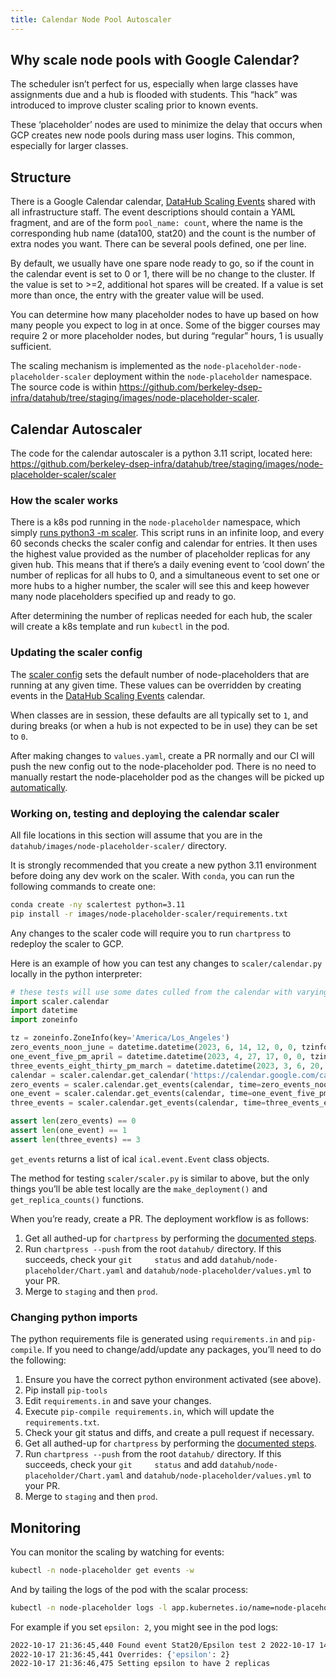 ```yaml
---
title: Calendar Node Pool Autoscaler
---
```


## Why scale node pools with Google Calendar?

The scheduler isn't perfect for us, especially when large classes have
assignments due and a hub is flooded with students. This "hack" was
introduced to improve cluster scaling prior to known events.

These 'placeholder' nodes are used to minimize the delay that occurs
when GCP creates new node pools during mass user logins. This common,
especially for larger classes.

## Structure

There is a Google Calendar calendar, [DataHub Scaling
Events](https://calendar.google.com/calendar/embed?src=c_s47m3m1nuj3s81187k3b2b5s5o%40group.calendar.google.com&ctz=America%2FLos_Angeles)
shared with all infrastructure staff. The event descriptions should
contain a YAML fragment, and are of the form `pool_name:
count`, where the name is the corresponding hub name
(data100, stat20) and the count is the number of extra nodes you want.
There can be several pools defined, one per line.

By default, we usually have one spare node ready to go, so if the count
in the calendar event is set to 0 or 1, there will be no change to the
cluster. If the value is set to >=2, additional hot spares will be
created. If a value is set more than once, the entry with the greater
value will be used.

You can determine how many placeholder nodes to have up based on how
many people you expect to log in at once. Some of the bigger courses may
require 2 or more placeholder nodes, but during "regular" hours, 1 is
usually sufficient.

The scaling mechanism is implemented as the
`node-placeholder-node-placeholder-scaler` deployment within
the `node-placeholder` namespace. The source code is within
<https://github.com/berkeley-dsep-infra/datahub/tree/staging/images/node-placeholder-scaler>.

## Calendar Autoscaler

The code for the calendar autoscaler is a python 3.11 script, located
here:
<https://github.com/berkeley-dsep-infra/datahub/tree/staging/images/node-placeholder-scaler/scaler>

### How the scaler works

There is a k8s pod running in the `node-placeholder`
namespace, which simply [runs python3 -m
scaler](https://github.com/berkeley-dsep-infra/datahub/blob/staging/images/node-placeholder-scaler/Dockerfile).
This script runs in an infinite loop, and every 60 seconds checks the
scaler config and calendar for entries. It then uses the highest value
provided as the number of placeholder replicas for any given hub. This
means that if there's a daily evening event to 'cool down' the number
of replicas for all hubs to 0, and a simultaneous event to set one or
more hubs to a higher number, the scaler will see this and keep however
many node placeholders specified up and ready to go.

After determining the number of replicas needed for each hub, the scaler
will create a k8s template and run `kubectl` in the pod.

### Updating the scaler config

The [scaler
config](https://github.com/berkeley-dsep-infra/datahub/blob/staging/node-placeholder/values.yaml)
sets the default number of node-placeholders that are running at any
given time. These values can be overridden by creating events in the
[DataHub Scaling
Events](https://calendar.google.com/calendar/embed?src=c_s47m3m1nuj3s81187k3b2b5s5o%40group.calendar.google.com&ctz=America%2FLos_Angeles)
calendar.

When classes are in session, these defaults are all typically set to
`1`, and during breaks (or when a hub is not expected to be
in use) they can be set to `0`.

After making changes to `values.yaml`, create a PR normally
and our CI will push the new config out to the node-placeholder pod.
There is no need to manually restart the node-placeholder pod as the
changes will be picked up
[automatically](https://github.com/berkeley-dsep-infra/datahub/blob/3fb2d9412cbf87e0583774c8a7dc6c12ef58e715/images/node-placeholder-scaler/scaler/scaler.py#L93).

### Working on, testing and deploying the calendar scaler

All file locations in this section will assume that you are in the
`datahub/images/node-placeholder-scaler/` directory.

It is strongly recommended that you create a new python 3.11 environment
before doing any dev work on the scaler. With `conda`, you
can run the following commands to create one:

``` bash
conda create -ny scalertest python=3.11
pip install -r images/node-placeholder-scaler/requirements.txt
```

Any changes to the scaler code will require you to run
`chartpress` to redeploy the scaler to GCP.

Here is an example of how you can test any changes to
`scaler/calendar.py` locally in the python interpreter:

``` python
# these tests will use some dates culled from the calendar with varying numbers of events.
import scaler.calendar
import datetime
import zoneinfo

tz = zoneinfo.ZoneInfo(key='America/Los_Angeles')
zero_events_noon_june = datetime.datetime(2023, 6, 14, 12, 0, 0, tzinfo=tz)
one_event_five_pm_april = datetime.datetime(2023, 4, 27, 17, 0, 0, tzinfo=tz)
three_events_eight_thirty_pm_march = datetime.datetime(2023, 3, 6, 20, 30, 0, tzinfo=tz)
calendar = scaler.calendar.get_calendar('https://calendar.google.com/calendar/ical/c_s47m3m1nuj3s81187k3b2b5s5o%40group.calendar.google.com/public/basic.ics')
zero_events = scaler.calendar.get_events(calendar, time=zero_events_noon_june)
one_event = scaler.calendar.get_events(calendar, time=one_event_five_pm_april)
three_events = scaler.calendar.get_events(calendar, time=three_events_eight_thirty_pm_march)

assert len(zero_events) == 0
assert len(one_event) == 1
assert len(three_events) == 3
```

`get_events` returns a list of ical
`ical.event.Event` class objects.

The method for testing `scaler/scaler.py` is similar to
above, but the only things you'll be able test locally are the
`make_deployment()` and `get_replica_counts()`
functions.

When you're ready, create a PR. The deployment workflow is as follows:

1.  Get all authed-up for `chartpress` by performing the
    [documented steps](rebuild-hub-image.qmd).
2.  Run `chartpress --push` from the root
    `datahub/` directory. If this succeeds, check your `git
    status` and add
    `datahub/node-placeholder/Chart.yaml` and
    `datahub/node-placeholder/values.yml` to your PR.
3.  Merge to `staging` and then `prod`.

### Changing python imports

The python requirements file is generated using
`requirements.in` and `pip-compile`. If you need
to change/add/update any packages, you'll need to do the following:

1.  Ensure you have the correct python environment activated (see
    above).
2.  Pip install `pip-tools`
3.  Edit `requirements.in` and save your changes.
4.  Execute `pip-compile requirements.in`, which will update
    the `requirements.txt`.
5.  Check your git status and diffs, and create a pull request if
    necessary.
6.  Get all authed-up for `chartpress` by performing the
    [documented steps](rebuild-hub-image.qmd).
7.  Run `chartpress --push` from the root
    `datahub/` directory. If this succeeds, check your `git
    status` and add
    `datahub/node-placeholder/Chart.yaml` and
    `datahub/node-placeholder/values.yml` to your PR.
8.  Merge to `staging` and then `prod`.

## Monitoring

You can monitor the scaling by watching for events:

``` bash
kubectl -n node-placeholder get events -w
```

And by tailing the logs of the pod with the scalar process:

``` bash
kubectl -n node-placeholder logs -l app.kubernetes.io/name=node-placeholder-scaler -f
```

For example if you set `epsilon: 2`, you might see in the
pod logs:

``` bash
2022-10-17 21:36:45,440 Found event Stat20/Epsilon test 2 2022-10-17 14:21 PDT to 15:00 PDT
2022-10-17 21:36:45,441 Overrides: {'epsilon': 2}
2022-10-17 21:36:46,475 Setting epsilon to have 2 replicas
```
